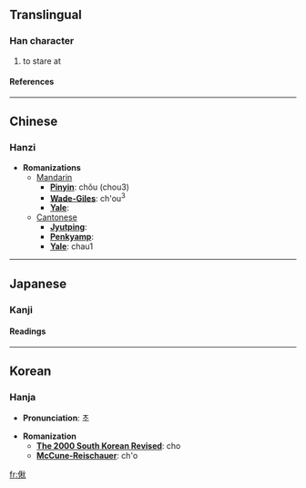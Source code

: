 ==Translingual==
===Han character===
{{Han char|rad=人|as=09|sn=11|four=2928<sub>0</sub>|canj=人竹木火 (OHDF)}}
# to stare at
====References====
{{Han ref|kx=0111.070|dkj=00871|dj=0237.060|hdz=10192.020|uh=5062|ud=20578|bh=D45A|bd=54362}}
----

==Chinese==
===Hanzi===


* '''Romanizations'''
** [[Mandarin]]
*** '''[[Pinyin]]''': chǒu (chou3)
*** '''[[Wade-Giles]]''': ch'ou<sup>3</sup>
*** '''[[Yale]]''': 
**[[Cantonese]]
***'''[[Jyutping]]''':
***'''[[Penkyamp]]''': 
***'''[[Yale]]''': chau1


----
==Japanese==
===Kanji===
{{ja-kanji|grade=|rs=人09}}
====Readings====
{{ja-readings|on=[[せう]] (seu)|kun=[[いつくしまない]] (itsukushimanai), [[うれへるさま]] (ureherusama)}}


----
==Korean==
===Hanja===

* '''Pronunciation''': 초

* '''Romanization'''
** '''[[The 2000 South Korean Revised Romanization|The 2000 South Korean Revised]]''': cho
** '''[[McCune-Reischauer]]''': ch'o


[[fr:偢]]
